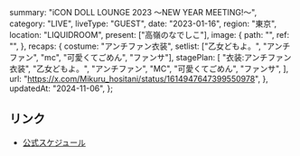   summary: "iCON DOLL LOUNGE 2023 〜NEW YEAR MEETING!〜",
  category: "LIVE",
  liveType: "GUEST",
  date: "2023-01-16",
  region: "東京",
  location: "LIQUIDROOM",
  present: ["高嶺のなでしこ"],
  image: {
    path: "",
    ref: "",
  },
  recaps: {
    costume: "アンチファン衣装",
    setlist: ["乙女どもよ。", "アンチファン", "mc", "可愛くてごめん", "ファンサ"],
    stagePlan: [
      "衣装:アンチファン衣装",
      "乙女どもよ。",
      "アンチファン",
      "MC",
      "可愛くてごめん",
      "ファンサ",
    ],
    url: "https://x.com/Mikuru_hositani/status/1614947647399550978",
  },
  updatedAt: "2024-11-06",
};

## リンク

- [公式スケジュール](https://takanenonadeshiko.jp/?p=653)
